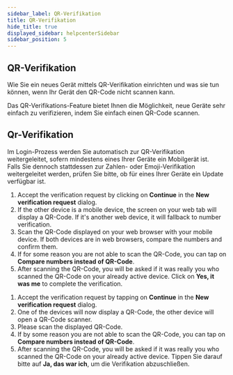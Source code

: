 ```yaml
---
sidebar_label: QR-Verifikation
title: QR-Verifikation
hide_title: true
displayed_sidebar: helpcenterSidebar
sidebar_position: 5
---
```



<div class="hero hero--primary">
  <div class="container">
    <h2 class="hero__title">QR-Verifikation</h2>
    <p class="hero__subtitle">Wie Sie ein neues Gerät mittels QR-Verifikation einrichten und was sie tun können, wenn Ihr Gerät den QR-Code nicht scannen kann.</p>
    <p>Das QR-Verifikations-Feature bietet Ihnen die Möglichkeit, neue Geräte sehr einfach zu verifizieren, indem Sie einfach einen QR-Code scannen.</p>
  </div>
</div>
    </p>
  </div>
</div>

## Qr-Verifikation

Im Login-Prozess werden Sie automatisch zur QR-Verifikation weitergeleitet, 
sofern mindestens eines Ihrer Geräte ein Mobilgerät ist.\
Falls Sie dennoch stattdessen zur Zahlen- oder Emoji-Verifikation weitergeleitet werden, 
prüfen Sie bitte, ob für eines Ihrer Geräte ein Update verfügbar ist. 

<Tabs>
  <TabItem value="web" label="Web" default>
  <ol>
    <li>Accept the verification request by clicking on <b>Continue</b> in the <b>New verification request</b> dialog.</li>
    <li>If the other device is a mobile device, the screen on your web tab will display a QR-Code. If it's another web device, it will fallback to number verification.</li>
    <li>Scan the QR-Code displayed on your web browser with your mobile device. If both devices are in web browsers, compare the numbers and confirm them.</li>
    <li>If for some reason you are not able to scan the QR-Code, you can tap on <b>Compare numbers instead of QR-Code</b>.</li>
    <li>After scanning the QR-Code, you will be asked if it was really you who scanned the QR-Code on your already active device. Click on <b>Yes, it was me</b> to complete the verification.</li>
  </ol>
  </TabItem>
  <TabItem value="mobile" label="Mobile">
  <ol>
    <li>Accept the verification request by tapping on <b>Continue</b> in the <b>New verification request</b> dialog.</li>
    <li>One of the devices will now display a QR-Code, the other device will open a QR-Code scanner.</li>
    <li>Please scan the displayed QR-Code.</li>
    <li>If by some reason you are not able to scan the QR-Code, you can tap on <b>Compare numbers instead of QR-Code</b>.</li>
    <li>After scanning the QR-Code, you will be asked if it was really you who scanned the QR-Code on your already active device. Tippen Sie darauf bitte auf <b>Ja, das war ich</b>, um die Verifikation abzuschließen.</li>
  </ol>
  </TabItem>
</Tabs>
